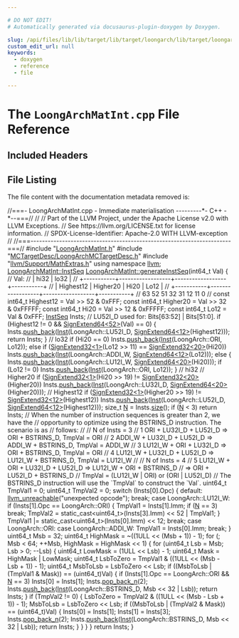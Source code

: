 ```yaml
---

# DO NOT EDIT!
# Automatically generated via docusaurus-plugin-doxygen by Doxygen.

slug: /api/files/lib/lib/target/lib/target/loongarch/lib/target/loongarch/mctargetdesc/loongarchmatint-cpp
custom_edit_url: null
keywords:
  - doxygen
  - reference
  - file

---
```





# The `LoongArchMatInt.cpp` File Reference

<DoxygenPage pluginConfig={pluginConfig}>



## Included Headers

<IncludesList>
<IncludesListItem
  filePath="LoongArchMatInt.h"
  permalink="/docs/api/files/lib/lib/target/lib/target/loongarch/lib/target/loongarch/mctargetdesc/loongarchmatint-h"
  isLocal="true" />
<IncludesListItem
  filePath="MCTargetDesc/LoongArchMCTargetDesc.h"
  permalink="/docs/api/files/lib/lib/target/lib/target/loongarch/lib/target/loongarch/mctargetdesc/loongarchmctargetdesc-h"
  isLocal="true" />
<IncludesListItem
  filePath="llvm/Support/MathExtras.h"
  permalink="/docs/api/files/include/include/llvm/include/llvm/support/mathextras-h"
  isLocal="true" />
</IncludesList>


## File Listing

The file content with the documentation metadata removed is:

<ProgramListing>

<Link id="l00001" /><CodeLine lineNumber="1"><Highlight kind="comment">//===- LoongArchMatInt.cpp - Immediate materialisation ---------&#42;- C++ -&#42;--===//</Highlight><Highlight kind="normal"></Highlight></CodeLine>
<Link id="l00002" /><CodeLine lineNumber="2"><Highlight kind="normal"></Highlight><Highlight kind="comment">//</Highlight><Highlight kind="normal"></Highlight></CodeLine>
<Link id="l00003" /><CodeLine lineNumber="3"><Highlight kind="normal"></Highlight><Highlight kind="comment">// Part of the LLVM Project, under the Apache License v2.0 with LLVM Exceptions.</Highlight><Highlight kind="normal"></Highlight></CodeLine>
<Link id="l00004" /><CodeLine lineNumber="4"><Highlight kind="normal"></Highlight><Highlight kind="comment">// See https://llvm.org/LICENSE.txt for license information.</Highlight><Highlight kind="normal"></Highlight></CodeLine>
<Link id="l00005" /><CodeLine lineNumber="5"><Highlight kind="normal"></Highlight><Highlight kind="comment">// SPDX-License-Identifier: Apache-2.0 WITH LLVM-exception</Highlight><Highlight kind="normal"></Highlight></CodeLine>
<Link id="l00006" /><CodeLine lineNumber="6"><Highlight kind="normal"></Highlight><Highlight kind="comment">//</Highlight><Highlight kind="normal"></Highlight></CodeLine>
<Link id="l00007" /><CodeLine lineNumber="7"><Highlight kind="normal"></Highlight><Highlight kind="comment">//===----------------------------------------------------------------------===//</Highlight><Highlight kind="normal"></Highlight></CodeLine>
<Link id="l00008" /><CodeLine lineNumber="8"><Highlight kind="normal"></Highlight></CodeLine>
<Link id="l00009" /><CodeLine lineNumber="9"><Highlight kind="normal"></Highlight><Highlight kind="preprocessor">#include &quot;<a href="/docs/api/files/lib/lib/target/lib/target/loongarch/lib/target/loongarch/mctargetdesc/loongarchmatint-h">LoongArchMatInt.h</a>&quot;</Highlight><Highlight kind="normal"></Highlight></CodeLine>
<Link id="l00010" /><CodeLine lineNumber="10"><Highlight kind="normal"></Highlight><Highlight kind="preprocessor">#include &quot;<a href="/docs/api/files/lib/lib/target/lib/target/loongarch/lib/target/loongarch/mctargetdesc/loongarchmctargetdesc-h">MCTargetDesc/LoongArchMCTargetDesc.h</a>&quot;</Highlight><Highlight kind="normal"></Highlight></CodeLine>
<Link id="l00011" /><CodeLine lineNumber="11"><Highlight kind="normal"></Highlight><Highlight kind="preprocessor">#include &quot;<a href="/docs/api/files/include/include/llvm/include/llvm/support/mathextras-h">llvm/Support/MathExtras.h</a>&quot;</Highlight><Highlight kind="normal"></Highlight></CodeLine>
<Link id="l00012" /><CodeLine lineNumber="12"><Highlight kind="normal"></Highlight></CodeLine>
<Link id="l00013" /><CodeLine lineNumber="13"><Highlight kind="normal"></Highlight><Highlight kind="keyword">using namespace </Highlight><Highlight kind="normal"><a href="/docs/api/namespaces/llvm">llvm</a>;</Highlight></CodeLine>
<Link id="l00014" /><CodeLine lineNumber="14"><Highlight kind="normal"></Highlight></CodeLine>
<Link id="l00015" /><CodeLine lineNumber="15" lineLink="/docs/api/namespaces/llvm/loongarchmatint/#a1e8bf674882ab22f3fa510916fab18fe"><Highlight kind="normal"><a href="/docs/api/namespaces/llvm/loongarchmatint/#a5d1ad7690934cbfbe3af004c38d2ec97">LoongArchMatInt::InstSeq</a> <a href="/docs/api/namespaces/llvm/loongarchmatint/#a1e8bf674882ab22f3fa510916fab18fe">LoongArchMatInt::generateInstSeq</a>(int64&#95;t Val) &#123;</Highlight></CodeLine>
<Link id="l00016" /><CodeLine lineNumber="16"><Highlight kind="normal">  </Highlight><Highlight kind="comment">// Val:</Highlight><Highlight kind="normal"></Highlight></CodeLine>
<Link id="l00017" /><CodeLine lineNumber="17"><Highlight kind="normal">  </Highlight><Highlight kind="comment">// |            hi32              |              lo32            |</Highlight><Highlight kind="normal"></Highlight></CodeLine>
<Link id="l00018" /><CodeLine lineNumber="18"><Highlight kind="normal">  </Highlight><Highlight kind="comment">// +-----------+------------------+------------------+-----------+</Highlight><Highlight kind="normal"></Highlight></CodeLine>
<Link id="l00019" /><CodeLine lineNumber="19"><Highlight kind="normal">  </Highlight><Highlight kind="comment">// | Highest12 |    Higher20      |       Hi20       |    Lo12   |</Highlight><Highlight kind="normal"></Highlight></CodeLine>
<Link id="l00020" /><CodeLine lineNumber="20"><Highlight kind="normal">  </Highlight><Highlight kind="comment">// +-----------+------------------+------------------+-----------+</Highlight><Highlight kind="normal"></Highlight></CodeLine>
<Link id="l00021" /><CodeLine lineNumber="21"><Highlight kind="normal">  </Highlight><Highlight kind="comment">// 63        52 51              32 31              12 11         0</Highlight><Highlight kind="normal"></Highlight></CodeLine>
<Link id="l00022" /><CodeLine lineNumber="22"><Highlight kind="normal">  </Highlight><Highlight kind="comment">//</Highlight><Highlight kind="normal"></Highlight></CodeLine>
<Link id="l00023" /><CodeLine lineNumber="23"><Highlight kind="normal">  </Highlight><Highlight kind="keyword">const</Highlight><Highlight kind="normal"> int64&#95;t Highest12 = Val &gt;&gt; 52 &amp; 0xFFF;</Highlight></CodeLine>
<Link id="l00024" /><CodeLine lineNumber="24"><Highlight kind="normal">  </Highlight><Highlight kind="keyword">const</Highlight><Highlight kind="normal"> int64&#95;t Higher20 = Val &gt;&gt; 32 &amp; 0xFFFFF;</Highlight></CodeLine>
<Link id="l00025" /><CodeLine lineNumber="25"><Highlight kind="normal">  </Highlight><Highlight kind="keyword">const</Highlight><Highlight kind="normal"> int64&#95;t Hi20 = Val &gt;&gt; 12 &amp; 0xFFFFF;</Highlight></CodeLine>
<Link id="l00026" /><CodeLine lineNumber="26"><Highlight kind="normal">  </Highlight><Highlight kind="keyword">const</Highlight><Highlight kind="normal"> int64&#95;t Lo12 = Val &amp; 0xFFF;</Highlight></CodeLine>
<Link id="l00027" /><CodeLine lineNumber="27"><Highlight kind="normal">  <a href="/docs/api/namespaces/llvm/loongarchmatint/#a5d1ad7690934cbfbe3af004c38d2ec97">InstSeq</a> Insts;</Highlight></CodeLine>
<Link id="l00028" /><CodeLine lineNumber="28"><Highlight kind="normal"></Highlight></CodeLine>
<Link id="l00029" /><CodeLine lineNumber="29"><Highlight kind="normal">  </Highlight><Highlight kind="comment">// LU52I&#95;D used for: Bits&#91;63:52&#93; | Bits&#91;51:0&#93;.</Highlight><Highlight kind="normal"></Highlight></CodeLine>
<Link id="l00030" /><CodeLine lineNumber="30"><Highlight kind="normal">  </Highlight><Highlight kind="keywordflow">if</Highlight><Highlight kind="normal"> (Highest12 != 0 &amp;&amp; <a href="/docs/api/namespaces/llvm/#ad12a58d7f81a304e0c568ad2210bc4fe">SignExtend64&lt;52&gt;</a>(Val) == 0) &#123;</Highlight></CodeLine>
<Link id="l00031" /><CodeLine lineNumber="31"><Highlight kind="normal">    Insts.<a href="/docs/api/classes/llvm/smallvectortemplatebase/#af42bfbc067df27c19ee2fc859df58799">push&#95;back</a>(<a href="/docs/api/structs/llvm/loongarchmatint/inst">Inst</a>(LoongArch::LU52I&#95;D, <a href="/docs/api/namespaces/llvm/#ad12a58d7f81a304e0c568ad2210bc4fe">SignExtend64&lt;12&gt;</a>(Highest12)));</Highlight></CodeLine>
<Link id="l00032" /><CodeLine lineNumber="32"><Highlight kind="normal">    </Highlight><Highlight kind="keywordflow">return</Highlight><Highlight kind="normal"> Insts;</Highlight></CodeLine>
<Link id="l00033" /><CodeLine lineNumber="33"><Highlight kind="normal">  &#125;</Highlight></CodeLine>
<Link id="l00034" /><CodeLine lineNumber="34"><Highlight kind="normal"></Highlight></CodeLine>
<Link id="l00035" /><CodeLine lineNumber="35"><Highlight kind="normal">  </Highlight><Highlight kind="comment">// lo32</Highlight><Highlight kind="normal"></Highlight></CodeLine>
<Link id="l00036" /><CodeLine lineNumber="36"><Highlight kind="normal">  </Highlight><Highlight kind="keywordflow">if</Highlight><Highlight kind="normal"> (Hi20 == 0)</Highlight></CodeLine>
<Link id="l00037" /><CodeLine lineNumber="37"><Highlight kind="normal">    Insts.<a href="/docs/api/classes/llvm/smallvectortemplatebase/#af42bfbc067df27c19ee2fc859df58799">push&#95;back</a>(<a href="/docs/api/structs/llvm/loongarchmatint/inst">Inst</a>(LoongArch::ORI, Lo12));</Highlight></CodeLine>
<Link id="l00038" /><CodeLine lineNumber="38"><Highlight kind="normal">  </Highlight><Highlight kind="keywordflow">else</Highlight><Highlight kind="normal"> </Highlight><Highlight kind="keywordflow">if</Highlight><Highlight kind="normal"> (<a href="/docs/api/namespaces/llvm/#abd6925150e1774fabfaff17efd3f9b9e">SignExtend32&lt;1&gt;</a>(Lo12 &gt;&gt; 11) == <a href="/docs/api/namespaces/llvm/#abd6925150e1774fabfaff17efd3f9b9e">SignExtend32&lt;20&gt;</a>(Hi20))</Highlight></CodeLine>
<Link id="l00039" /><CodeLine lineNumber="39"><Highlight kind="normal">    Insts.<a href="/docs/api/classes/llvm/smallvectortemplatebase/#af42bfbc067df27c19ee2fc859df58799">push&#95;back</a>(<a href="/docs/api/structs/llvm/loongarchmatint/inst">Inst</a>(LoongArch::ADDI&#95;W, <a href="/docs/api/namespaces/llvm/#ad12a58d7f81a304e0c568ad2210bc4fe">SignExtend64&lt;12&gt;</a>(Lo12)));</Highlight></CodeLine>
<Link id="l00040" /><CodeLine lineNumber="40"><Highlight kind="normal">  </Highlight><Highlight kind="keywordflow">else</Highlight><Highlight kind="normal"> &#123;</Highlight></CodeLine>
<Link id="l00041" /><CodeLine lineNumber="41"><Highlight kind="normal">    Insts.<a href="/docs/api/classes/llvm/smallvectortemplatebase/#af42bfbc067df27c19ee2fc859df58799">push&#95;back</a>(<a href="/docs/api/structs/llvm/loongarchmatint/inst">Inst</a>(LoongArch::LU12I&#95;W, <a href="/docs/api/namespaces/llvm/#ad12a58d7f81a304e0c568ad2210bc4fe">SignExtend64&lt;20&gt;</a>(Hi20)));</Highlight></CodeLine>
<Link id="l00042" /><CodeLine lineNumber="42"><Highlight kind="normal">    </Highlight><Highlight kind="keywordflow">if</Highlight><Highlight kind="normal"> (Lo12 != 0)</Highlight></CodeLine>
<Link id="l00043" /><CodeLine lineNumber="43"><Highlight kind="normal">      Insts.<a href="/docs/api/classes/llvm/smallvectortemplatebase/#af42bfbc067df27c19ee2fc859df58799">push&#95;back</a>(<a href="/docs/api/structs/llvm/loongarchmatint/inst">Inst</a>(LoongArch::ORI, Lo12));</Highlight></CodeLine>
<Link id="l00044" /><CodeLine lineNumber="44"><Highlight kind="normal">  &#125;</Highlight></CodeLine>
<Link id="l00045" /><CodeLine lineNumber="45"><Highlight kind="normal"></Highlight></CodeLine>
<Link id="l00046" /><CodeLine lineNumber="46"><Highlight kind="normal">  </Highlight><Highlight kind="comment">// hi32</Highlight><Highlight kind="normal"></Highlight></CodeLine>
<Link id="l00047" /><CodeLine lineNumber="47"><Highlight kind="normal">  </Highlight><Highlight kind="comment">// Higher20</Highlight><Highlight kind="normal"></Highlight></CodeLine>
<Link id="l00048" /><CodeLine lineNumber="48"><Highlight kind="normal">  </Highlight><Highlight kind="keywordflow">if</Highlight><Highlight kind="normal"> (<a href="/docs/api/namespaces/llvm/#abd6925150e1774fabfaff17efd3f9b9e">SignExtend32&lt;1&gt;</a>(Hi20 &gt;&gt; 19) != <a href="/docs/api/namespaces/llvm/#abd6925150e1774fabfaff17efd3f9b9e">SignExtend32&lt;20&gt;</a>(Higher20))</Highlight></CodeLine>
<Link id="l00049" /><CodeLine lineNumber="49"><Highlight kind="normal">    Insts.<a href="/docs/api/classes/llvm/smallvectortemplatebase/#af42bfbc067df27c19ee2fc859df58799">push&#95;back</a>(<a href="/docs/api/structs/llvm/loongarchmatint/inst">Inst</a>(LoongArch::LU32I&#95;D, <a href="/docs/api/namespaces/llvm/#ad12a58d7f81a304e0c568ad2210bc4fe">SignExtend64&lt;20&gt;</a>(Higher20)));</Highlight></CodeLine>
<Link id="l00050" /><CodeLine lineNumber="50"><Highlight kind="normal"></Highlight></CodeLine>
<Link id="l00051" /><CodeLine lineNumber="51"><Highlight kind="normal">  </Highlight><Highlight kind="comment">// Highest12</Highlight><Highlight kind="normal"></Highlight></CodeLine>
<Link id="l00052" /><CodeLine lineNumber="52"><Highlight kind="normal">  </Highlight><Highlight kind="keywordflow">if</Highlight><Highlight kind="normal"> (<a href="/docs/api/namespaces/llvm/#abd6925150e1774fabfaff17efd3f9b9e">SignExtend32&lt;1&gt;</a>(Higher20 &gt;&gt; 19) != <a href="/docs/api/namespaces/llvm/#abd6925150e1774fabfaff17efd3f9b9e">SignExtend32&lt;12&gt;</a>(Highest12))</Highlight></CodeLine>
<Link id="l00053" /><CodeLine lineNumber="53"><Highlight kind="normal">    Insts.<a href="/docs/api/classes/llvm/smallvectortemplatebase/#af42bfbc067df27c19ee2fc859df58799">push&#95;back</a>(<a href="/docs/api/structs/llvm/loongarchmatint/inst">Inst</a>(LoongArch::LU52I&#95;D, <a href="/docs/api/namespaces/llvm/#ad12a58d7f81a304e0c568ad2210bc4fe">SignExtend64&lt;12&gt;</a>(Highest12)));</Highlight></CodeLine>
<Link id="l00054" /><CodeLine lineNumber="54"><Highlight kind="normal"></Highlight></CodeLine>
<Link id="l00055" /><CodeLine lineNumber="55"><Highlight kind="normal">  </Highlight><Highlight kind="keywordtype">size&#95;t</Highlight><Highlight kind="normal"> <a href="/docs/api/files/lib/lib/support/regcomp-c/#a0240ac851181b84ac374872dc5434ee4">N</a> = Insts.<a href="/docs/api/classes/llvm/smallvectortemplatecommon/#a1c479a8c434377c2b8cb056bdfdfc201">size</a>();</Highlight></CodeLine>
<Link id="l00056" /><CodeLine lineNumber="56"><Highlight kind="normal">  </Highlight><Highlight kind="keywordflow">if</Highlight><Highlight kind="normal"> (<a href="/docs/api/files/lib/lib/support/regcomp-c/#a0240ac851181b84ac374872dc5434ee4">N</a> &lt; 3)</Highlight></CodeLine>
<Link id="l00057" /><CodeLine lineNumber="57"><Highlight kind="normal">    </Highlight><Highlight kind="keywordflow">return</Highlight><Highlight kind="normal"> Insts;</Highlight></CodeLine>
<Link id="l00058" /><CodeLine lineNumber="58"><Highlight kind="normal"></Highlight></CodeLine>
<Link id="l00059" /><CodeLine lineNumber="59"><Highlight kind="normal">  </Highlight><Highlight kind="comment">// When the number of instruction sequences is greater than 2, we have the</Highlight><Highlight kind="normal"></Highlight></CodeLine>
<Link id="l00060" /><CodeLine lineNumber="60"><Highlight kind="normal">  </Highlight><Highlight kind="comment">// opportunity to optimize using the BSTRINS&#95;D instruction. The scenario is as</Highlight><Highlight kind="normal"></Highlight></CodeLine>
<Link id="l00061" /><CodeLine lineNumber="61"><Highlight kind="normal">  </Highlight><Highlight kind="comment">// follows:</Highlight><Highlight kind="normal"></Highlight></CodeLine>
<Link id="l00062" /><CodeLine lineNumber="62"><Highlight kind="normal">  </Highlight><Highlight kind="comment">//</Highlight><Highlight kind="normal"></Highlight></CodeLine>
<Link id="l00063" /><CodeLine lineNumber="63"><Highlight kind="normal">  </Highlight><Highlight kind="comment">// N of Insts = 3</Highlight><Highlight kind="normal"></Highlight></CodeLine>
<Link id="l00064" /><CodeLine lineNumber="64"><Highlight kind="normal">  </Highlight><Highlight kind="comment">// 1 ORI + LU32I&#95;D + LU52I&#95;D     =&gt;     ORI + BSTRINS&#95;D, TmpVal = ORI</Highlight><Highlight kind="normal"></Highlight></CodeLine>
<Link id="l00065" /><CodeLine lineNumber="65"><Highlight kind="normal">  </Highlight><Highlight kind="comment">// 2 ADDI&#95;W + LU32I&#95;D + LU52I&#95;D  =&gt;  ADDI&#95;W + BSTRINS&#95;D, TmpVal = ADDI&#95;W</Highlight><Highlight kind="normal"></Highlight></CodeLine>
<Link id="l00066" /><CodeLine lineNumber="66"><Highlight kind="normal">  </Highlight><Highlight kind="comment">// 3 LU12I&#95;W + ORI + LU32I&#95;D     =&gt;     ORI + BSTRINS&#95;D, TmpVal = ORI</Highlight><Highlight kind="normal"></Highlight></CodeLine>
<Link id="l00067" /><CodeLine lineNumber="67"><Highlight kind="normal">  </Highlight><Highlight kind="comment">// 4 LU12I&#95;W + LU32I&#95;D + LU52I&#95;D =&gt; LU12I&#95;W + BSTRINS&#95;D, TmpVal = LU12I&#95;W</Highlight><Highlight kind="normal"></Highlight></CodeLine>
<Link id="l00068" /><CodeLine lineNumber="68"><Highlight kind="normal">  </Highlight><Highlight kind="comment">//</Highlight><Highlight kind="normal"></Highlight></CodeLine>
<Link id="l00069" /><CodeLine lineNumber="69"><Highlight kind="normal">  </Highlight><Highlight kind="comment">// N of Insts = 4</Highlight><Highlight kind="normal"></Highlight></CodeLine>
<Link id="l00070" /><CodeLine lineNumber="70"><Highlight kind="normal">  </Highlight><Highlight kind="comment">// 5 LU12I&#95;W + ORI + LU32I&#95;D + LU52I&#95;D =&gt; LU12I&#95;W + ORI + BSTRINS&#95;D</Highlight><Highlight kind="normal"></Highlight></CodeLine>
<Link id="l00071" /><CodeLine lineNumber="71"><Highlight kind="normal">  </Highlight><Highlight kind="comment">//                                      =&gt; ORI + LU52I&#95;D + BSTRINS&#95;D</Highlight><Highlight kind="normal"></Highlight></CodeLine>
<Link id="l00072" /><CodeLine lineNumber="72"><Highlight kind="normal">  </Highlight><Highlight kind="comment">//    TmpVal = (LU12I&#95;W | ORI) or (ORI | LU52I&#95;D)</Highlight><Highlight kind="normal"></Highlight></CodeLine>
<Link id="l00073" /><CodeLine lineNumber="73"><Highlight kind="normal">  </Highlight><Highlight kind="comment">// The BSTRINS&#95;D instruction will use the &#96;TmpVal&#96; to construct the &#96;Val&#96;.</Highlight><Highlight kind="normal"></Highlight></CodeLine>
<Link id="l00074" /><CodeLine lineNumber="74"><Highlight kind="normal">  uint64&#95;t TmpVal1 = 0;</Highlight></CodeLine>
<Link id="l00075" /><CodeLine lineNumber="75"><Highlight kind="normal">  uint64&#95;t TmpVal2 = 0;</Highlight></CodeLine>
<Link id="l00076" /><CodeLine lineNumber="76"><Highlight kind="normal">  </Highlight><Highlight kind="keywordflow">switch</Highlight><Highlight kind="normal"> (Insts&#91;0&#93;.Opc) &#123;</Highlight></CodeLine>
<Link id="l00077" /><CodeLine lineNumber="77"><Highlight kind="normal">  </Highlight><Highlight kind="keywordflow">default</Highlight><Highlight kind="normal">:</Highlight></CodeLine>
<Link id="l00078" /><CodeLine lineNumber="78"><Highlight kind="normal">    <a href="/docs/api/files/include/include/llvm/include/llvm/support/errorhandling-h/#ace243f5c25697a1107cce46626b3dc94">llvm&#95;unreachable</a>(</Highlight><Highlight kind="stringliteral">&quot;unexpected opcode&quot;</Highlight><Highlight kind="normal">);</Highlight></CodeLine>
<Link id="l00079" /><CodeLine lineNumber="79"><Highlight kind="normal">    </Highlight><Highlight kind="keywordflow">break</Highlight><Highlight kind="normal">;</Highlight></CodeLine>
<Link id="l00080" /><CodeLine lineNumber="80"><Highlight kind="normal">  </Highlight><Highlight kind="keywordflow">case</Highlight><Highlight kind="normal"> LoongArch::LU12I&#95;W:</Highlight></CodeLine>
<Link id="l00081" /><CodeLine lineNumber="81"><Highlight kind="normal">    </Highlight><Highlight kind="keywordflow">if</Highlight><Highlight kind="normal"> (Insts&#91;1&#93;.Opc == LoongArch::ORI) &#123;</Highlight></CodeLine>
<Link id="l00082" /><CodeLine lineNumber="82"><Highlight kind="normal">      TmpVal1 = Insts&#91;1&#93;.Imm;</Highlight></CodeLine>
<Link id="l00083" /><CodeLine lineNumber="83"><Highlight kind="normal">      </Highlight><Highlight kind="keywordflow">if</Highlight><Highlight kind="normal"> (<a href="/docs/api/files/lib/lib/support/regcomp-c/#a0240ac851181b84ac374872dc5434ee4">N</a> == 3)</Highlight></CodeLine>
<Link id="l00084" /><CodeLine lineNumber="84"><Highlight kind="normal">        </Highlight><Highlight kind="keywordflow">break</Highlight><Highlight kind="normal">;</Highlight></CodeLine>
<Link id="l00085" /><CodeLine lineNumber="85"><Highlight kind="normal">      TmpVal2 = </Highlight><Highlight kind="keyword">static&#95;cast&lt;</Highlight><Highlight kind="normal">uint64&#95;t</Highlight><Highlight kind="keyword">&gt;</Highlight><Highlight kind="normal">(Insts&#91;3&#93;.Imm) &lt;&lt; 52 | TmpVal1;</Highlight></CodeLine>
<Link id="l00086" /><CodeLine lineNumber="86"><Highlight kind="normal">    &#125;</Highlight></CodeLine>
<Link id="l00087" /><CodeLine lineNumber="87"><Highlight kind="normal">    TmpVal1 |= </Highlight><Highlight kind="keyword">static&#95;cast&lt;</Highlight><Highlight kind="normal">uint64&#95;t</Highlight><Highlight kind="keyword">&gt;</Highlight><Highlight kind="normal">(Insts&#91;0&#93;.Imm) &lt;&lt; 12;</Highlight></CodeLine>
<Link id="l00088" /><CodeLine lineNumber="88"><Highlight kind="normal">    </Highlight><Highlight kind="keywordflow">break</Highlight><Highlight kind="normal">;</Highlight></CodeLine>
<Link id="l00089" /><CodeLine lineNumber="89"><Highlight kind="normal">  </Highlight><Highlight kind="keywordflow">case</Highlight><Highlight kind="normal"> LoongArch::ORI:</Highlight></CodeLine>
<Link id="l00090" /><CodeLine lineNumber="90"><Highlight kind="normal">  </Highlight><Highlight kind="keywordflow">case</Highlight><Highlight kind="normal"> LoongArch::ADDI&#95;W:</Highlight></CodeLine>
<Link id="l00091" /><CodeLine lineNumber="91"><Highlight kind="normal">    TmpVal1 = Insts&#91;0&#93;.Imm;</Highlight></CodeLine>
<Link id="l00092" /><CodeLine lineNumber="92"><Highlight kind="normal">    </Highlight><Highlight kind="keywordflow">break</Highlight><Highlight kind="normal">;</Highlight></CodeLine>
<Link id="l00093" /><CodeLine lineNumber="93"><Highlight kind="normal">  &#125;</Highlight></CodeLine>
<Link id="l00094" /><CodeLine lineNumber="94"><Highlight kind="normal"></Highlight></CodeLine>
<Link id="l00095" /><CodeLine lineNumber="95"><Highlight kind="normal">  uint64&#95;t Msb = 32;</Highlight></CodeLine>
<Link id="l00096" /><CodeLine lineNumber="96"><Highlight kind="normal">  uint64&#95;t HighMask = ~((1ULL &lt;&lt; (Msb + 1)) - 1);</Highlight></CodeLine>
<Link id="l00097" /><CodeLine lineNumber="97"><Highlight kind="normal">  </Highlight><Highlight kind="keywordflow">for</Highlight><Highlight kind="normal"> (; Msb &lt; 64; ++Msb, HighMask = HighMask &lt;&lt; 1) &#123;</Highlight></CodeLine>
<Link id="l00098" /><CodeLine lineNumber="98"><Highlight kind="normal">    </Highlight><Highlight kind="keywordflow">for</Highlight><Highlight kind="normal"> (uint64&#95;t Lsb = Msb; Lsb &gt; 0; --Lsb) &#123;</Highlight></CodeLine>
<Link id="l00099" /><CodeLine lineNumber="99"><Highlight kind="normal">      uint64&#95;t LowMask = (1ULL &lt;&lt; Lsb) - 1;</Highlight></CodeLine>
<Link id="l00100" /><CodeLine lineNumber="100"><Highlight kind="normal">      uint64&#95;t Mask = HighMask | LowMask;</Highlight></CodeLine>
<Link id="l00101" /><CodeLine lineNumber="101"><Highlight kind="normal">      uint64&#95;t LsbToZero = TmpVal1 &amp; ((1ULL &lt;&lt; (Msb - Lsb + 1)) - 1);</Highlight></CodeLine>
<Link id="l00102" /><CodeLine lineNumber="102"><Highlight kind="normal">      uint64&#95;t MsbToLsb = LsbToZero &lt;&lt; Lsb;</Highlight></CodeLine>
<Link id="l00103" /><CodeLine lineNumber="103"><Highlight kind="normal">      </Highlight><Highlight kind="keywordflow">if</Highlight><Highlight kind="normal"> ((MsbToLsb | (TmpVal1 &amp; Mask)) == (uint64&#95;t)Val) &#123;</Highlight></CodeLine>
<Link id="l00104" /><CodeLine lineNumber="104"><Highlight kind="normal">        </Highlight><Highlight kind="keywordflow">if</Highlight><Highlight kind="normal"> (Insts&#91;1&#93;.Opc == LoongArch::ORI &amp;&amp; <a href="/docs/api/files/lib/lib/support/regcomp-c/#a0240ac851181b84ac374872dc5434ee4">N</a> == 3)</Highlight></CodeLine>
<Link id="l00105" /><CodeLine lineNumber="105"><Highlight kind="normal">          Insts&#91;0&#93; = Insts&#91;1&#93;;</Highlight></CodeLine>
<Link id="l00106" /><CodeLine lineNumber="106"><Highlight kind="normal">        Insts.<a href="/docs/api/classes/llvm/smallvectorimpl/#a0e767e896620f312f0923938d3727fda">pop&#95;back&#95;n</a>(2);</Highlight></CodeLine>
<Link id="l00107" /><CodeLine lineNumber="107"><Highlight kind="normal">        Insts.<a href="/docs/api/classes/llvm/smallvectortemplatebase/#af42bfbc067df27c19ee2fc859df58799">push&#95;back</a>(<a href="/docs/api/structs/llvm/loongarchmatint/inst">Inst</a>(LoongArch::BSTRINS&#95;D, Msb &lt;&lt; 32 | Lsb));</Highlight></CodeLine>
<Link id="l00108" /><CodeLine lineNumber="108"><Highlight kind="normal">        </Highlight><Highlight kind="keywordflow">return</Highlight><Highlight kind="normal"> Insts;</Highlight></CodeLine>
<Link id="l00109" /><CodeLine lineNumber="109"><Highlight kind="normal">      &#125;</Highlight></CodeLine>
<Link id="l00110" /><CodeLine lineNumber="110"><Highlight kind="normal">      </Highlight><Highlight kind="keywordflow">if</Highlight><Highlight kind="normal"> (TmpVal2 != 0) &#123;</Highlight></CodeLine>
<Link id="l00111" /><CodeLine lineNumber="111"><Highlight kind="normal">        LsbToZero = TmpVal2 &amp; ((1ULL &lt;&lt; (Msb - Lsb + 1)) - 1);</Highlight></CodeLine>
<Link id="l00112" /><CodeLine lineNumber="112"><Highlight kind="normal">        MsbToLsb = LsbToZero &lt;&lt; Lsb;</Highlight></CodeLine>
<Link id="l00113" /><CodeLine lineNumber="113"><Highlight kind="normal">        </Highlight><Highlight kind="keywordflow">if</Highlight><Highlight kind="normal"> ((MsbToLsb | (TmpVal2 &amp; Mask)) == (uint64&#95;t)Val) &#123;</Highlight></CodeLine>
<Link id="l00114" /><CodeLine lineNumber="114"><Highlight kind="normal">          Insts&#91;0&#93; = Insts&#91;1&#93;;</Highlight></CodeLine>
<Link id="l00115" /><CodeLine lineNumber="115"><Highlight kind="normal">          Insts&#91;1&#93; = Insts&#91;3&#93;;</Highlight></CodeLine>
<Link id="l00116" /><CodeLine lineNumber="116"><Highlight kind="normal">          Insts.<a href="/docs/api/classes/llvm/smallvectorimpl/#a0e767e896620f312f0923938d3727fda">pop&#95;back&#95;n</a>(2);</Highlight></CodeLine>
<Link id="l00117" /><CodeLine lineNumber="117"><Highlight kind="normal">          Insts.<a href="/docs/api/classes/llvm/smallvectortemplatebase/#af42bfbc067df27c19ee2fc859df58799">push&#95;back</a>(<a href="/docs/api/structs/llvm/loongarchmatint/inst">Inst</a>(LoongArch::BSTRINS&#95;D, Msb &lt;&lt; 32 | Lsb));</Highlight></CodeLine>
<Link id="l00118" /><CodeLine lineNumber="118"><Highlight kind="normal">          </Highlight><Highlight kind="keywordflow">return</Highlight><Highlight kind="normal"> Insts;</Highlight></CodeLine>
<Link id="l00119" /><CodeLine lineNumber="119"><Highlight kind="normal">        &#125;</Highlight></CodeLine>
<Link id="l00120" /><CodeLine lineNumber="120"><Highlight kind="normal">      &#125;</Highlight></CodeLine>
<Link id="l00121" /><CodeLine lineNumber="121"><Highlight kind="normal">    &#125;</Highlight></CodeLine>
<Link id="l00122" /><CodeLine lineNumber="122"><Highlight kind="normal">  &#125;</Highlight></CodeLine>
<Link id="l00123" /><CodeLine lineNumber="123"><Highlight kind="normal"></Highlight></CodeLine>
<Link id="l00124" /><CodeLine lineNumber="124"><Highlight kind="normal">  </Highlight><Highlight kind="keywordflow">return</Highlight><Highlight kind="normal"> Insts;</Highlight></CodeLine>
<Link id="l00125" /><CodeLine lineNumber="125"><Highlight kind="normal">&#125;</Highlight></CodeLine>

</ProgramListing>


</DoxygenPage>
